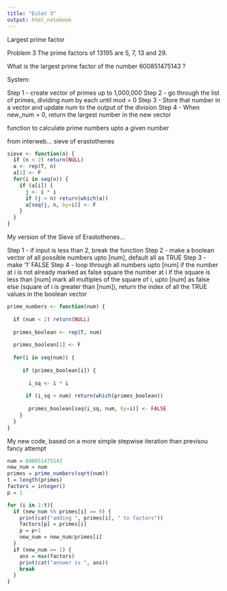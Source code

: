 ```yaml
---
title: "Euler 3"
output: html_notebook
---
```

Largest prime factor
 
Problem 3
The prime factors of 13195 are 5, 7, 13 and 29.

What is the largest prime factor of the number 600851475143 ?



System:

Step 1 - create vector of primes up to 1,000,000
Step 2 - go through the list of primes, dividing num by each until mod = 0
Step 3 - Store that number in a vector and update num to the output of the division
Step 4 - When new_num = 0, return the largest number in the new vector

function to calculate prime numbers upto a given number


from interweb... sieve of erastothenes
```r


sieve <- function(n) {
  if (n < 2) return(NULL)
  a <- rep(T, n)
  a[1] <- F
  for(i in seq(n)) {
    if (a[i]) {
      j <- i * i
      if (j > n) return(which(a))
      a[seq(j, n, by=i)] <- F
    }
  }
}

```



My version of the Sieve of Erastothenes...

Step 1 - if input is less than 2, break the function
Step 2 - make a boolean vector of all possible numbers upto [num], default all as TRUE
Step 3 - make '1' FALSE
Step 4 - loop through all numbers upto [num]
  if the number at i is not already marked as false
    square the number at i
    if the square is less than [num]
      mark all multiples of the square of i, upto [num] as false
    else (square of i is greater than [num]), return the index of all the TRUE values in the boolean vector
      

```r

prime_numbers <- function(num) {
  
  if (num < 2) return(NULL)
  
  primes_boolean <- rep(T, num)
  
  primes_boolean[1] <- F
  
  for(i in seq(num)) {
   
     if (primes_boolean[i]) {
      
       i_sq <- i * i
       
      if (i_sq > num) return(which(primes_boolean))
      
       primes_boolean[seq(i_sq, num, by=i)] <- FALSE
    }
  }
}

```


My new code, based on a more simple stepwise iteration than previsou fancy attempt


```r

num = 600851475143
new_num = num
primes = prime_numbers(sqrt(num))
t = length(primes)
factors = integer()
p = 1

for (i in 1:t){
  if (new_num %% primes[i] == 0) {
    print(cat("adding ", primes[i], " to factors"))
    factors[p] = primes[i]
    p = p+1
    new_num = new_num/primes[i]
  }
  if (new_num == 1) {
    ans = max(factors)
    print(cat("answer is ", ans))
    break
  }
}

```





